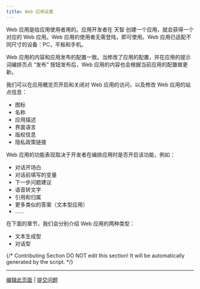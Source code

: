 ```yaml
---
title: Web 应用设置
---
```


Web 应用是给应用使用者用的。应用开发者在 天智 创建一个应用，就会获得一个对应的 Web 应用。Web 应用的使用者无需登陆，即可使用。Web 应用已适配不同尺寸的设备：PC，平板和手机。

Web 应用的内容和应用发布的配置一致。当修改了应用的配置，并在应用的提示词编排页点 “发布” 按钮发布后，Web 应用的内容也会根据当前应用的配置做更新。

我们可以在应用概览页开启和关闭对 Web 应用的访问，以及修改 Web 应用的站点信息：

* 图标
* 名称
* 应用描述
* 界面语言
* 版权信息
* 隐私政策链接

Web 应用的功能表现取决于开发者在编排应用时是否开启该功能，例如：

* 对话开场白
* 对话前填写的变量
* 下一步问题建议
* 语音转文字
* 引用和归属
* 更多类似的答案（文本型应用）
* ......

在下面的章节，我们会分别介绍 Web 应用的两种类型：

* 文本生成型
* 对话型

{/*
Contributing Section
DO NOT edit this section!
It will be automatically generated by the script.
*/}

---

[编辑此页面](https://github.com/langgenius/dify-docs/edit/main/zh-hans/guides/application-publishing/launch-your-webapp-quickly/web-app-settings.mdx) | [提交问题](https://github.com/langgenius/dify-docs/issues/new?template=docs.yml)

